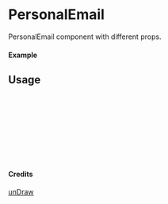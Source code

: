 
<Meta of={PersonalEmail} title="unDraw/PersonalEmail" />

# PersonalEmail

PersonalEmail component with different props.

#### Example

<Canvas of={PersonalEmail.Primary} />

## Usage

```ts
import { PersonalEmail } from "yadl-ui";

const Example = () => {
  return (
      <PersonalEmail />
  );
};

export default Example;
```

#### Credits
[unDraw](https://undraw.co/illustrations)
